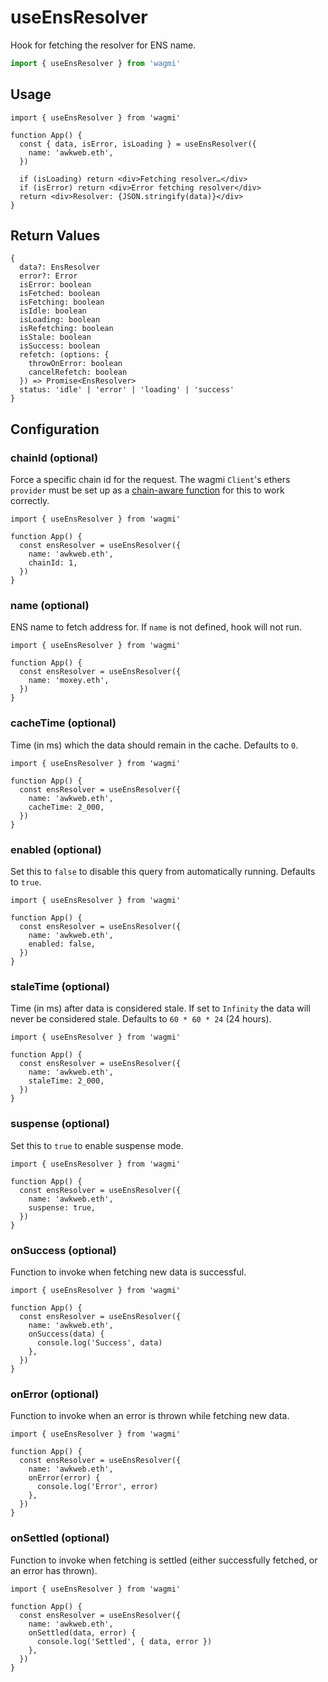 # useEnsResolver

Hook for fetching the resolver for ENS name.

```ts
import { useEnsResolver } from 'wagmi'
```

## Usage

```tsx
import { useEnsResolver } from 'wagmi'

function App() {
  const { data, isError, isLoading } = useEnsResolver({
    name: 'awkweb.eth',
  })

  if (isLoading) return <div>Fetching resolver…</div>
  if (isError) return <div>Error fetching resolver</div>
  return <div>Resolver: {JSON.stringify(data)}</div>
}
```

## Return Values

```tsx
{
  data?: EnsResolver
  error?: Error
  isError: boolean
  isFetched: boolean
  isFetching: boolean
  isIdle: boolean
  isLoading: boolean
  isRefetching: boolean
  isStale: boolean
  isSuccess: boolean
  refetch: (options: {
    throwOnError: boolean
    cancelRefetch: boolean
  }) => Promise<EnsResolver>
  status: 'idle' | 'error' | 'loading' | 'success'
}
```

## Configuration

### chainId (optional)

Force a specific chain id for the request. The wagmi `Client`'s ethers `provider` must be set up as a [chain-aware function](/docs/client#provider-optional) for this to work correctly.

```tsx {6}
import { useEnsResolver } from 'wagmi'

function App() {
  const ensResolver = useEnsResolver({
    name: 'awkweb.eth',
    chainId: 1,
  })
}
```

### name (optional)

ENS name to fetch address for. If `name` is not defined, hook will not run.

```tsx {5}
import { useEnsResolver } from 'wagmi'

function App() {
  const ensResolver = useEnsResolver({
    name: 'moxey.eth',
  })
}
```

### cacheTime (optional)

Time (in ms) which the data should remain in the cache. Defaults to `0`.

```tsx {6}
import { useEnsResolver } from 'wagmi'

function App() {
  const ensResolver = useEnsResolver({
    name: 'awkweb.eth',
    cacheTime: 2_000,
  })
}
```

### enabled (optional)

Set this to `false` to disable this query from automatically running. Defaults to `true`.

```tsx {6}
import { useEnsResolver } from 'wagmi'

function App() {
  const ensResolver = useEnsResolver({
    name: 'awkweb.eth',
    enabled: false,
  })
}
```

### staleTime (optional)

Time (in ms) after data is considered stale. If set to `Infinity` the data will never be considered stale. Defaults to `60 * 60 * 24` (24 hours).

```tsx {6}
import { useEnsResolver } from 'wagmi'

function App() {
  const ensResolver = useEnsResolver({
    name: 'awkweb.eth',
    staleTime: 2_000,
  })
}
```

### suspense (optional)

Set this to `true` to enable suspense mode.

```tsx {6}
import { useEnsResolver } from 'wagmi'

function App() {
  const ensResolver = useEnsResolver({
    name: 'awkweb.eth',
    suspense: true,
  })
}
```

### onSuccess (optional)

Function to invoke when fetching new data is successful.

```tsx {6-8}
import { useEnsResolver } from 'wagmi'

function App() {
  const ensResolver = useEnsResolver({
    name: 'awkweb.eth',
    onSuccess(data) {
      console.log('Success', data)
    },
  })
}
```

### onError (optional)

Function to invoke when an error is thrown while fetching new data.

```tsx {6-8}
import { useEnsResolver } from 'wagmi'

function App() {
  const ensResolver = useEnsResolver({
    name: 'awkweb.eth',
    onError(error) {
      console.log('Error', error)
    },
  })
}
```

### onSettled (optional)

Function to invoke when fetching is settled (either successfully fetched, or an error has thrown).

```tsx {6-8}
import { useEnsResolver } from 'wagmi'

function App() {
  const ensResolver = useEnsResolver({
    name: 'awkweb.eth',
    onSettled(data, error) {
      console.log('Settled', { data, error })
    },
  })
}
```
